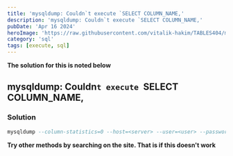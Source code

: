 ```yaml
---
title: 'mysqldump: Couldn`t execute `SELECT COLUMN_NAME,'
description: 'mysqldump: Couldn`t execute `SELECT COLUMN_NAME,'
pubDate: 'Apr 16 2024'
heroImage: 'https://raw.githubusercontent.com/vitalik-hakim/TABLES404/main/error_b/sql.png'
category: 'sql'
tags: [execute, sql]
---
```


**The solution for this is noted below**

## mysqldump: Couldn`t execute `SELECT COLUMN_NAME,

### Solution

```sql
mysqldump --column-statistics=0 --host=<server> --user=<user> --password=<password>
```

**Try other methods by searching on the site. That is if this doesn't work**
